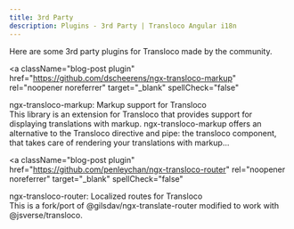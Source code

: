 ```yaml
---
title: 3rd Party
description: Plugins - 3rd Party | Transloco Angular i18n
---
```


Here are some 3rd party plugins for Transloco made by the community.

<a
  className="blog-post plugin"
  href="https://github.com/dscheerens/ngx-transloco-markup"
  rel="noopener noreferrer"
  target="_blank"
  spellCheck="false"
>
  <div className="blog-preview">
    <div className="blog-title">
      ngx-transloco-markup: Markup support for Transloco
    </div>
    <div className="blog-description">
      This library is an extension for Transloco that provides support for
      displaying translations with markup. ngx-transloco-markup offers an
      alternative to the Transloco directive and pipe: the transloco component,
      that takes care of rendering your translations with markup…
    </div>
  </div>
</a>

<a
  className="blog-post plugin"
  href="https://github.com/penleychan/ngx-transloco-router"
  rel="noopener noreferrer"
  target="_blank"
  spellCheck="false"
>
  <div className="blog-preview">
    <div className="blog-title">
      ngx-transloco-router: Localized routes for Transloco
    </div>
    <div className="blog-description">
      This is a fork/port of @gilsdav/ngx-translate-router modified to work with
      @jsverse/transloco.
    </div>
  </div>
</a>
